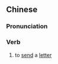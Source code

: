 {{also|送书}}
==Chinese==
{{zh-forms|s=送书}}

===Pronunciation===
{{zh-pron
|m=sòngshū
|cat=v
}}

===Verb===
{{zh-verb}}

# {{lb|zh|archaic}} to [[send]] a [[letter]]